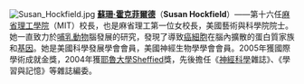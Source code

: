 [[File:Susan_Hockfield.jpg|right]]
'''[[蘇珊·霍克菲爾德|蘇珊·霍克菲爾德]]'''（'''Susan Hockfield'''）——第十六任[[麻省理工學院|麻省理工學院]]（MIT）校長，也是麻省理工第一位女校長，美國藝術與科學院院士。她一直致力於[[哺乳動物|哺乳動物]]腦發展的研究，發現了導致[[癌細胞|癌細胞]]在腦內擴散的蛋白質家族和[[基因|基因]]。她是美國科學發展學會會員，美國神經生物學學會會員。2005年獲國際學術成就金獎，2004年獲[[耶魯大學|耶魯大學]]Sheffied獎，先後擔任《[[神經|神經]][[科學|科學]]雜誌》、《學習與記憶》等雜誌編委。